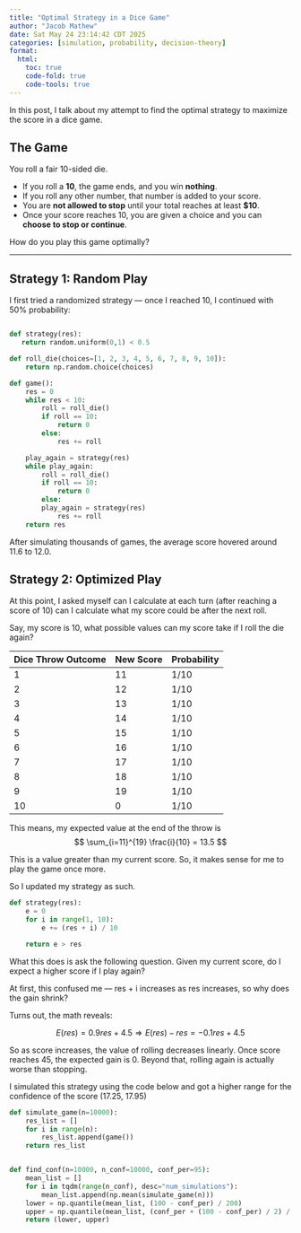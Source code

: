 ```yaml
---
title: "Optimal Strategy in a Dice Game"
author: "Jacob Mathew"
date: Sat May 24 23:14:42 CDT 2025
categories: [simulation, probability, decision-theory]
format:
  html:
    toc: true
    code-fold: true
    code-tools: true
---
```


In this post, I talk about my attempt to find the optimal strategy to maximize the score in a dice game. 

##  The Game

You roll a fair 10-sided die.

- If you roll a **10**, the game ends, and you win **nothing**.
- If you roll any other number, that number is added to your score. 
- You are **not allowed to stop** until your total reaches at least **$10**.
- Once your score reaches 10, you are given a choice and you can  **choose to stop or continue**.



How do you play this game optimally?

---

##  Strategy 1: Random Play

I first tried a randomized strategy — once I reached 10, I continued with 50% probability:

```python

def strategy(res):
   return random.uniform(0,1) < 0.5

def roll_die(choices=[1, 2, 3, 4, 5, 6, 7, 8, 9, 10]):
    return np.random.choice(choices)

def game():
    res = 0
    while res < 10:
        roll = roll_die()
        if roll == 10:
            return 0
        else:
            res += roll

    play_again = strategy(res)
    while play_again:
        roll = roll_die()
        if roll == 10:
            return 0
        else:
	    play_again = strategy(res)
            res += roll
    return res


```
After simulating thousands of games, the average score hovered around 11.6 to 12.0.


##  Strategy 2: Optimized Play

At this point, I asked myself can I calculate at each turn (after reaching a score of 10) can I calculate what my score could be after the next roll.

Say, my score is 10, what possible values can my score take if I roll the die again?

| Dice Throw Outcome | New Score | Probability |
|--------------------|-----------|-------------|
| 1                  | 11        | $1/10$      |
| 2                  | 12        | $1/10$      |
| 3                  | 13        | $1/10$      |
| 4                  | 14        | $1/10$      |
| 5                  | 15        | $1/10$      |
| 6                  | 16        | $1/10$      |
| 7                  | 17        | $1/10$      |
| 8                  | 18        | $1/10$      |
| 9                  | 19        | $1/10$      |
| 10                 | 0         | $1/10$      |

This means, my expected value at the end of the throw is
$$
\sum_{i=11}^{19} \frac{i}{10} = 13.5
$$


This is a value greater than my current score. So, it makes sense for me to play the game once more.

So I updated my strategy as such.

```python
def strategy(res):
    e = 0
    for i in range(1, 10):
        e += (res + i) / 10

    return e > res
```

What this does is ask the following question. Given my current score, do I expect a higher score if I play again?

At first, this confused me — res + i increases as res increases, so why does the gain shrink?

Turns out, the math reveals:


$$E(res)=0.9res+4.5⇒E(res)−res=−0.1res+4.5$$

So as score increases, the value of rolling decreases linearly. Once score reaches 45, the expected gain is 0. Beyond that, rolling again is actually worse than stopping.

I simulated this strategy using the code below and got a higher range for the confidence of the score (17.25, 17.95)


```python
def simulate_game(n=10000):
    res_list = []
    for i in range(n):
        res_list.append(game())
    return res_list


def find_conf(n=10000, n_conf=10000, conf_per=95):
    mean_list = []
    for i in tqdm(range(n_conf), desc="num_simulations"):
        mean_list.append(np.mean(simulate_game(n)))
    lower = np.quantile(mean_list, (100 - conf_per) / 200)
    upper = np.quantile(mean_list, (conf_per + (100 - conf_per) / 2) / 100)
    return (lower, upper)
```
